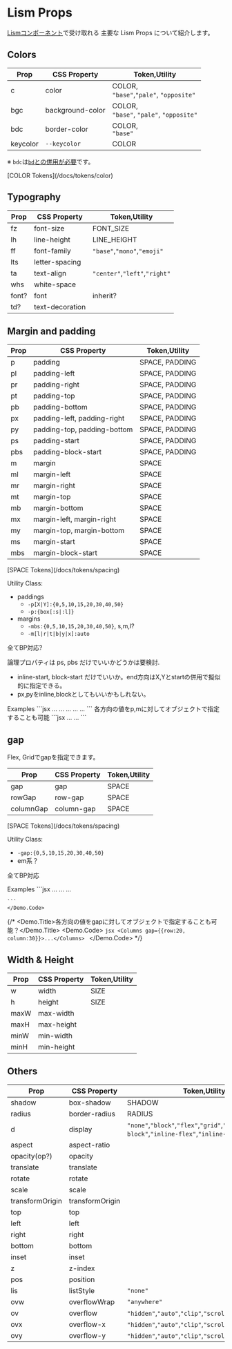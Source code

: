 
# Lism Props

[Lismコンポーネント](/docs/components/overview)で受け取れる 主要な Lism Props について紹介します。


## Colors

|Prop|CSS Property|Token,Utility|
|---|---|---|
|c|color|COLOR,<br/>`"base"`,`"pale"`, `"opposite"`|
|bgc|background-color|COLOR,<br/> `"base"`, `"pale"`, `"opposite"`|
|bdc|border-color|COLOR,<br/> `"base"`|
|keycolor|`--keycolor`|COLOR|


※ `bdc`は[`bd`との併用が必要](/docs/props/border)です。

<Reference>
[COLOR Tokens](/docs/tokens/color)
</Reference>


## Typography

|Prop|CSS Property|Token,Utility|
|---|---|---|
|fz|font-size|FONT_SIZE|
|lh|line-height|LINE_HEIGHT|
|ff|font-family|`"base"`,`"mono"`,`"emoji"`|
|lts|letter-spacing||
|ta|text-align|`"center"`,`"left"`,`"right"`|
|whs|white-space||
|font?|font|inherit?|
|td?|text-decoration||


## Margin and padding



|Prop|CSS Property|Token,Utility|
|---|---|---|
|p|padding|SPACE, PADDING|
|pl|padding-left|SPACE, PADDING|
|pr|padding-right|SPACE, PADDING|
|pt|padding-top|SPACE, PADDING|
|pb|padding-bottom|SPACE, PADDING|
|px|padding-left, padding-right|SPACE, PADDING|
|py|padding-top, padding-bottom|SPACE, PADDING|
|ps|padding-start|SPACE, PADDING|
|pbs|padding-block-start|SPACE, PADDING|
|m|margin|SPACE|
|ml|margin-left|SPACE|
|mr|margin-right|SPACE|
|mt|margin-top|SPACE|
|mb|margin-bottom|SPACE|
|mx|margin-left, margin-right|SPACE|
|my|margin-top, margin-bottom|SPACE|
|ms|margin-start|SPACE|
|mbs|margin-block-start|SPACE|

<Reference>
[SPACE Tokens](/docs/tokens/spacing)
</Reference>

Utility Class: 
- paddings
	- `-p[X|Y]:{0,5,10,15,20,30,40,50}`
	- `-p:{box[:s|:l]}`
- margins
	- `-mbs:{0,5,10,15,20,30,40,50}`, s,m,l?
	- `-m[l|r|t|b|y|x]:auto`

全てBP対応?

<Note>
論理プロパティは ps, pbs だけでいいかどうかは要検討.

- inline-start, block-start だけでいいか。end方向はX,Yとstartの併用で擬似的に指定できる。
- px,pyをinline,blockとしてもいいかもしれない。
</Note>

<Demo>
	<Demo.Title>Examples</Demo.Title>
	<Demo.Code>
	```jsx
	<Box m={40}>...</Box>
	<Box pb='20px'>...</Box>
	<Box mX='auto'>...</Box>
	<Box p='box' pY={[null, 50]}>...</Box>
	<Text pX={[20, 30]}>...</Text>
	```
	</Demo.Code>
</Demo>

<Demo>
	<Demo.Title>各方向の値をp,mに対してオブジェクトで指定することも可能</Demo.Title>
	<Demo.Code>
	```jsx
	<Box m={{left:20, bottom: 30}}>...</Box>
	<Box p={{X:30, Y: 40}}>...</Box>
	```
	</Demo.Code>
</Demo>



## gap

Flex, Gridでgapを指定できます。

|Prop|CSS Property|Token,Utility|
|---|---|---|
|gap|gap|SPACE|
|rowGap|row-gap|SPACE|
|columnGap|column-gap|SPACE|

<Reference>
[SPACE Tokens](/docs/tokens/spacing)
</Reference>

Utility Class: 
- `-gap:{0,5,10,15,20,30,40,50}`
- em系？

全てBP対応

<Demo>
	<Demo.Title>Examples</Demo.Title>
	<Demo.Code>
	```jsx
	<Flex gap={40}>...</Flex>
	<Grid gap="20px">...</Grid>
	<Columns rowGap={[15,20]} columnGap={[20,30]}>...</Columns>
	
	```
	</Demo.Code>
</Demo>

{/* <Demo>
	<Demo.Title>各方向の値をgapに対してオブジェクトで指定することも可能？</Demo.Title>
	<Demo.Code>
	```jsx
	<Columns gap={{row:20, column:30}}>...</Columns>
	```
	</Demo.Code>
</Demo> */}


## Width & Height

|Prop|CSS Property|Token,Utility|
|---|---|---|
|w|width|SIZE|
|h|height|SIZE|
|maxW|max-width||
|maxH|max-height||
|minW|min-width||
|minH|min-height||


## Others

|Prop|CSS Property|Token,Utility|
|---|---|---|
|shadow|box-shadow|SHADOW|
|radius|border-radius|RADIUS|
|d|display|`"none"`,`"block"`,`"flex"`,`"grid"`,`"inline"`,`"inline-block"`,`"inline-flex"`,`"inline-grid"`|
|aspect|aspect-ratio||
|opacity(op?)|opacity||
|translate|translate||
|rotate|rotate||
|scale|scale||
|transformOrigin|transformOrigin||
|top|top||
|left|left||
|right|right||
|bottom|bottom||
|inset|inset||
|z|z-index||
|pos|position||
|lis|listStyle|`"none"`|
|ovw|overflowWrap|`"anywhere"`|
|ov|overflow|`"hidden"`,`"auto"`,`"clip"`,`"scroll"`?|
|ovx|overflow-x|`"hidden"`,`"auto"`,`"clip"`,`"scroll"`?|
|ovy|overflow-y|`"hidden"`,`"auto"`,`"clip"`,`"scroll"`?|

